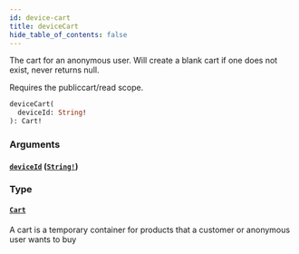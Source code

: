 ```yaml
---
id: device-cart
title: deviceCart
hide_table_of_contents: false
---
```



The cart for an anonymous user. Will create a blank cart if one does not exist, never returns null.
            
Requires the publiccart/read scope.

```graphql
deviceCart(
  deviceId: String!
): Cart!
```


### Arguments

#### [`deviceId`](#) ([`String!`](/developers/demandhq-apis/storefront-api/graphql/reference/scalars/string))




### Type

#### [`Cart`](/developers/demandhq-apis/storefront-api/graphql/reference/objects/cart)

A cart is a temporary container for products that a customer or anonymous user wants to buy




